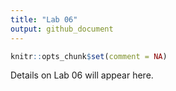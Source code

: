 ---
title: "Lab 06"
output: github_document
---

```{r setup, include=FALSE}
knitr::opts_chunk$set(comment = NA)
```

Details on Lab 06 will appear here.

